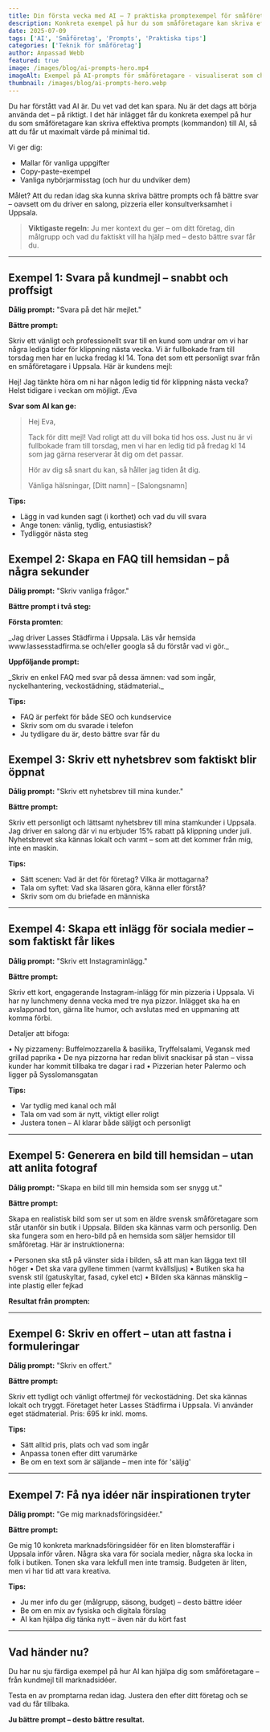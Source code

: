 ```yaml
---
title: Din första vecka med AI – 7 praktiska promptexempel för småföretagare
description: Konkreta exempel på hur du som småföretagare kan skriva effektiva prompts till AI. Mallar, copy-paste-exempel och vanliga nybörjarmisstag.
date: 2025-07-09
tags: ['AI', 'Småföretag', 'Prompts', 'Praktiska tips']
categories: ['Teknik för småföretag']
author: Anpassad Webb
featured: true
image: /images/blog/ai-prompts-hero.mp4
imageAlt: Exempel på AI-prompts för småföretagare - visualiserat som chatbubblor
thumbnail: /images/blog/ai-prompts-hero.webp
---
```



Du har förstått vad AI är. Du vet vad det kan spara. Nu är det dags att börja använda det – på riktigt. I det här inlägget får du konkreta exempel på hur du som småföretagare kan skriva effektiva prompts (kommandon) till AI, så att du får ut maximalt värde på minimal tid.

Vi ger dig:

- Mallar för vanliga uppgifter
- Copy-paste-exempel
- Vanliga nybörjarmisstag (och hur du undviker dem)

Målet? Att du redan idag ska kunna skriva bättre prompts och få bättre svar – oavsett om du driver en salong, pizzeria eller konsultverksamhet i Uppsala.

> **Viktigaste regeln:** Ju mer kontext du ger – om ditt företag, din målgrupp och vad du faktiskt vill ha hjälp med – desto bättre svar får du.

---

## Exempel 1: Svara på kundmejl – snabbt och proffsigt

**Dålig prompt:**
"Svara på det här mejlet."

**Bättre prompt:**

<AIPrompt>
Skriv ett vänligt och professionellt svar till en kund som undrar om vi har några lediga tider för klippning nästa vecka. Vi är fullbokade fram till torsdag men har en lucka fredag kl 14. Tona det som ett personligt svar från en småföretagare i Uppsala. Här är kundens mejl:

Hej! Jag tänkte höra om ni har någon ledig tid för klippning nästa vecka? Helst tidigare i veckan om möjligt.
/Eva

</AIPrompt>

**Svar som AI kan ge:**

> Hej Eva,
>
> Tack för ditt mejl! Vad roligt att du vill boka tid hos oss. Just nu är vi fullbokade fram till torsdag, men vi har en ledig tid på fredag kl 14 som jag gärna reserverar åt dig om det passar.
>
> Hör av dig så snart du kan, så håller jag tiden åt dig.
>
> Vänliga hälsningar,
> [Ditt namn] – [Salongsnamn]

**Tips:**

- Lägg in vad kunden sagt (i korthet) och vad du vill svara
- Ange tonen: vänlig, tydlig, entusiastisk?
- Tydliggör nästa steg

## Exempel 2: Skapa en FAQ till hemsidan – på några sekunder

**Dålig prompt:** "Skriv vanliga frågor."

**Bättre prompt i två steg:**

**Första promten**:

<AIPrompt>
  _Jag driver Lasses Städfirma i Uppsala. Läs vår hemsida www.lassesstadfirma.se
  och/eller googla så du förstår vad vi gör._
</AIPrompt>

**Uppföljande prompt:**

<AIPrompt>
  _Skriv en enkel FAQ med svar på dessa ämnen: vad som ingår, nyckelhantering,
  veckostädning, städmaterial._
</AIPrompt>

**Tips:**

- FAQ är perfekt för både SEO och kundservice
- Skriv som om du svarade i telefon
- Ju tydligare du är, desto bättre svar får du

## Exempel 3: Skriv ett nyhetsbrev som faktiskt blir öppnat

**Dålig prompt:**
"Skriv ett nyhetsbrev till mina kunder."

**Bättre prompt:**

<AIPrompt>
  Skriv ett personligt och lättsamt nyhetsbrev till mina stamkunder i Uppsala.
  Jag driver en salong där vi nu erbjuder 15% rabatt på klippning under juli.
  Nyhetsbrevet ska kännas lokalt och varmt – som att det kommer från mig, inte
  en maskin.
</AIPrompt>

**Tips:**

- Sätt scenen: Vad är det för företag? Vilka är mottagarna?
- Tala om syftet: Vad ska läsaren göra, känna eller förstå?
- Skriv som om du briefade en människa

---

## Exempel 4: Skapa ett inlägg för sociala medier – som faktiskt får likes

**Dålig prompt:**
"Skriv ett Instagraminlägg."

**Bättre prompt:**

<AIPrompt>
Skriv ett kort, engagerande Instagram-inlägg för min pizzeria i Uppsala. Vi har ny lunchmeny denna vecka med tre nya pizzor. Inlägget ska ha en avslappnad ton, gärna lite humor, och avslutas med en uppmaning att komma förbi.

Detaljer att bifoga:

• Ny pizzameny: Buffelmozzarella & basilika, Tryffelsalami, Vegansk med grillad paprika
• De nya pizzorna har redan blivit snackisar på stan – vissa kunder har kommit tillbaka tre dagar i rad
• Pizzerian heter Palermo och ligger på Sysslomansgatan
</AIPrompt>

**Tips:**

- Var tydlig med kanal och mål
- Tala om vad som är nytt, viktigt eller roligt
- Justera tonen – AI klarar både säljigt och personligt

---

## Exempel 5: Generera en bild till hemsidan – utan att anlita fotograf

**Dålig prompt:**
"Skapa en bild till min hemsida som ser snygg ut."

**Bättre prompt:**

<AIPrompt>
Skapa en realistisk bild som ser ut som en äldre svensk småföretagare som står utanför sin butik i Uppsala. Bilden ska kännas varm och personlig. Den ska fungera som en hero-bild på en hemsida som säljer hemsidor till småföretag. Här är instruktionerna:

• Personen ska stå på vänster sida i bilden, så att man kan lägga text till höger
• Det ska vara gyllene timmen (varmt kvällsljus)
• Butiken ska ha svensk stil (gatuskyltar, fasad, cykel etc)
• Bilden ska kännas mänsklig – inte plastig eller fejkad

</AIPrompt>

**Resultat från prompten:**

<AIPromptImageExample />

---

## Exempel 6: Skriv en offert – utan att fastna i formuleringar

**Dålig prompt:**
"Skriv en offert."

**Bättre prompt:**

<AIPrompt>
  Skriv ett tydligt och vänligt offertmejl för veckostädning. Det ska kännas
  lokalt och tryggt. Företaget heter Lasses Städfirma i Uppsala. Vi använder
  eget städmaterial. Pris: 695 kr inkl. moms.
</AIPrompt>

**Tips:**

- Sätt alltid pris, plats och vad som ingår
- Anpassa tonen efter ditt varumärke
- Be om en text som är säljande – men inte för 'säljig'

---

## Exempel 7: Få nya idéer när inspirationen tryter

**Dålig prompt:**
"Ge mig marknadsföringsidéer."

**Bättre prompt:**

<AIPrompt>
  Ge mig 10 konkreta marknadsföringsidéer för en liten blomsteraffär i Uppsala
  inför våren. Några ska vara för sociala medier, några ska locka in folk i
  butiken. Tonen ska vara lekfull men inte tramsig. Budgeten är liten, men vi
  har tid att vara kreativa.
</AIPrompt>

**Tips:**

- Ju mer info du ger (målgrupp, säsong, budget) – desto bättre idéer
- Be om en mix av fysiska och digitala förslag
- AI kan hjälpa dig tänka nytt – även när du kört fast

---

## Vad händer nu?

Du har nu sju färdiga exempel på hur AI kan hjälpa dig som småföretagare – från kundmejl till marknadsidéer.

Testa en av promptarna redan idag. Justera den efter ditt företag och se vad du får tillbaka.

**Ju bättre prompt – desto bättre resultat.**
